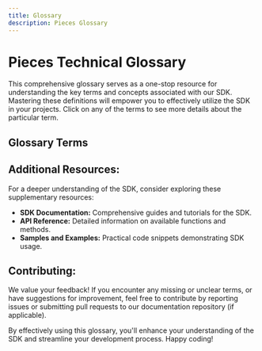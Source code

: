 ```yaml
---
title: Glossary
description: Pieces Glossary
---
```



# Pieces Technical Glossary

This comprehensive glossary serves as a one-stop resource for understanding the key terms and concepts associated with our SDK. Mastering these definitions will empower you to effectively utilize the SDK in your projects. Click on any of the terms to see more details about the particular term.

## Glossary Terms

<GlossaryFilter />

## Additional Resources:

For a deeper understanding of the SDK, consider exploring these supplementary resources:

- **SDK Documentation:** Comprehensive guides and tutorials for the SDK.
- **API Reference:** Detailed information on available functions and methods.
- **Samples and Examples:** Practical code snippets demonstrating SDK usage.

## Contributing:

We value your feedback! If you encounter any missing or unclear terms, or have suggestions for improvement, feel free to contribute by reporting issues or submitting pull requests to our documentation repository (if applicable).

By effectively using this glossary, you'll enhance your understanding of the SDK and streamline your development process. Happy coding!


